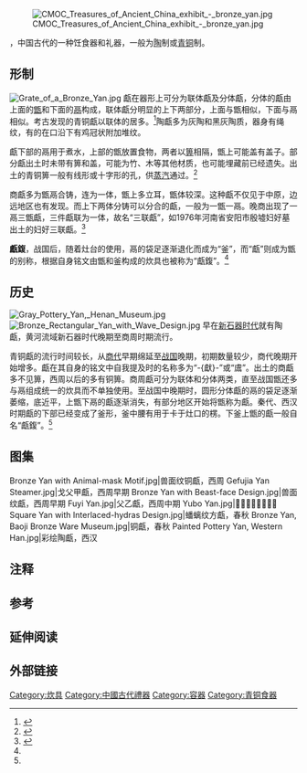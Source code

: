 [[File:CMOC_Treasures_of_Ancient_China_exhibit_-_bronze_yan.jpg|thumb]]

'''{{Ruby|甗|-{zh-tw:ㄧㄢˇ;zh-cn:yǎn;zh-hk:hin3}-}}'''{{注|{{标音|字=甗 |拼音=yǎn |南京=iän<sup>3</sup>|注音=ㄧㄢˇ |反切=魚蹇|同音字=演 }}}}，中国古代的一种饪食器和礼器，一般为[[陶器|陶]]制或[[青铜|青铜]]制。

== 形制 ==
[[File:Grate_of_a_Bronze_Yan.jpg|thumb]]
甗在器形上可分为联体甗及分体甗，分体的甗由上面的[[甑|甑]]和下面的[[鬲|鬲]]构成，联体甗分明显的上下两部分，上面与甑相似，下面与鬲相似。考古发现的青铜甗以联体的居多。<ref name=zhuf>{{Cite book|title=中国青铜器综论 |author=朱凤瀚|isbn=978-7-5325-5055-5|publisher=上海古籍出版社|date=2009年12月}}</ref>陶甗多为灰陶和黑灰陶质，器身有绳纹，有的在口沿下有鸡冠状附加堆纹。

甗下部的鬲用于煮水，上部的甑放置食物，两者以[[箅|箅]]相隔，甑上可能盖有盖子。部分甗出土时未带有箅和盖，可能为竹、木等其他材质，也可能埋藏前已经遗失。出土的青铜箅一般有线形或十字形的孔，供[[蒸汽|蒸汽]]通过。<ref>{{Citeweb |title=春秋晚期青铜带流甗 |url=http://collection.sina.com.cn/jczs/20130914/1814127347.shtml |publisher=新浪收藏-收藏快报 |author=张剑 |access-date=2013-12-26 |archive-date=2019-06-11 |archive-url=https://web.archive.org/web/20190611140218/http://collection.sina.com.cn/jczs/20130914/1814127347.shtml |dead-url=no }}</ref>

商甗多为甑鬲合铸，连为一体，甑上多立耳，甑体较深。这种甗不仅见于中原，边远地区也有发现。而上下两体分铸可以分合的甗，一般为一甑一鬲。晚商出现了一鬲三甑甗，三件甗联为一体，故名“三联甗”，如1976年河南省安阳市殷墟妇好墓出土的妇好三联甗。<ref>{{Citeweb|title=“妇好”青铜三联甗|url=http://www.chnmuseum.cn/zp/zpml/201812/t20181218_25864.shtml|publisher=中国国家博物馆官网|author=苏强等|access-date=2020-10-17|archive-date=2020-11-01|archive-url=https://web.archive.org/web/20201101161422/http://www.chnmuseum.cn/zp/zpml/201812/t20181218_25864.shtml|dead-url=yes}}</ref>

'''甗鍑'''，战国后，随着灶台的使用，鬲的袋足逐渐退化而成为“釜”，而“甗”则成为甑的别称，根据自身铭文由甑和釜构成的炊具也被称为“甗鍑”。<ref name=zhuf/>

== 历史 ==
[[File:Gray_Pottery_Yan,_Henan_Museum.jpg|thumb]]
[[File:Bronze_Rectangular_Yan_with_Wave_Design.jpg|thumb]]
早在[[新石器时代|新石器时代]]就有陶甗，黄河流域新石器时代晚期至商周时期流行。

青铜甗的流行时间较长，从[[商代|商代]]早期绵延至[[战国|战国]]晚期，初期数量较少，商代晚期开始增多。甗在其自身的铭文中自我提及时的名称多为“-{獻}-”或“鬳”。出土的商甗多不见箅，西周以后的多有铜箅。商周甗可分为联体和分体两类，直至战国甑还多与鬲组成统一的炊具而不单独使用。至战国中晚期时，圆形分体甗的鬲的袋足逐渐萎缩，底近平，上甑下鬲的甗逐渐消失，有部分地区开始将甑称为甗{{注|西汉《方言》：甑，自关而东谓之甗，或谓之甑}}。秦代、西汉时期甗的下部已经变成了釜形，釜中腰有用于卡于灶口的楞。下釜上甑的甗一般自名“甗鍑{{注|此处“鍑”为“釜”的通假字}}”。<ref name=zhuf/>

== 图集 ==
<gallery>
Bronze Yan with Animal-mask Motif.jpg|兽面纹铜甗，西周
Gefujia Yan Steamer.jpg|戈父甲甗，西周早期
Bronze Yan with Beast-face Design.jpg|兽面纹甗，西周早期
Fuyi Yan.jpg|父乙甗，西周中期
Yubo Yan.jpg|𢐗伯甗，西周中期
Square Yan with Interlaced-hydras Design.jpg|蟠螭纹方甗，春秋
Bronze Yan, Baoji Bronze Ware Museum.jpg|铜甗，春秋
Painted Pottery Yan, Western Han.jpg|彩绘陶甗，西汉
</gallery>

== 注释 ==
<references group="註"/>
== 参考 ==
{{reflist}}

== 延伸阅读 ==
{{Wikisource further reading}}

== 外部链接 ==

{{青铜器}}
{{礼器}}

[[Category:炊具|Category:炊具]]
[[Category:中國古代禮器|Category:中國古代禮器]]
[[Category:容器|Category:容器]]
[[Category:青铜食器|Category:青铜食器]]